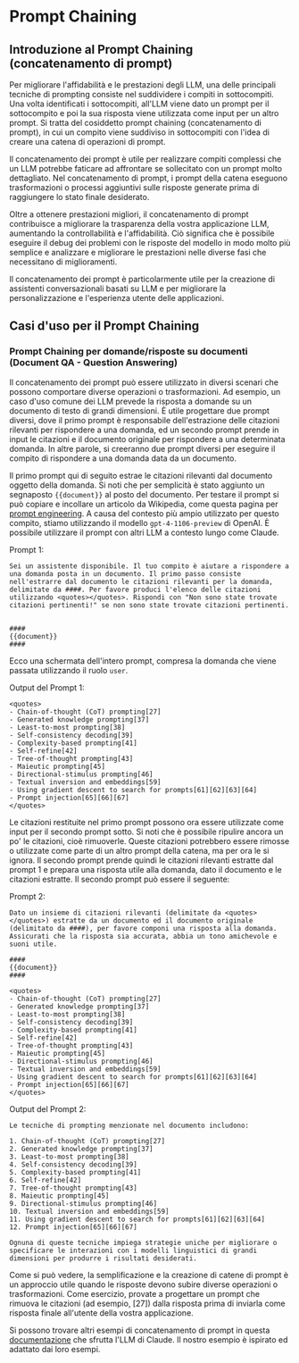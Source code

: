 # Prompt Chaining


## Introduzione al Prompt Chaining (concatenamento di prompt)

Per migliorare l'affidabilità e le prestazioni degli LLM, una delle principali tecniche di prompting consiste nel suddividere i compiti in sottocompiti. Una volta identificati i sottocompiti, all'LLM viene dato un prompt per il sottocompito e poi la sua risposta viene utilizzata come input per un altro prompt. Si tratta del cosiddetto prompt chaining (concatenamento di prompt), in cui un compito viene suddiviso in sottocompiti con l'idea di creare una catena di operazioni di prompt.

Il concatenamento dei prompt è utile per realizzare compiti complessi che un LLM potrebbe faticare ad affrontare se sollecitato con un prompt molto dettagliato. Nel concatenamento di prompt, i prompt della catena eseguono trasformazioni o processi aggiuntivi sulle risposte generate prima di raggiungere lo stato finale desiderato. 

Oltre a ottenere prestazioni migliori, il concatenamento di prompt contribuisce a migliorare la trasparenza della vostra applicazione LLM, aumentando la controllabilità e l'affidabilità. Ciò significa che è possibile eseguire il debug dei problemi con le risposte del modello in modo molto più semplice e analizzare e migliorare le prestazioni nelle diverse fasi che necessitano di miglioramenti.

Il concatenamento dei prompt è particolarmente utile per la creazione di assistenti conversazionali basati su LLM e per migliorare la personalizzazione e l'esperienza utente delle applicazioni.

## Casi d'uso per il Prompt Chaining

### Prompt Chaining per domande/risposte su documenti (Document QA - Question Answering)

Il concatenamento dei prompt può essere utilizzato in diversi scenari che possono comportare diverse operazioni o trasformazioni. Ad esempio, un caso d'uso comune dei LLM prevede la risposta a domande su un documento di testo di grandi dimensioni. È utile progettare due prompt diversi, dove il primo prompt è responsabile dell'estrazione delle citazioni rilevanti per rispondere a una domanda, ed un secondo prompt prende in input le citazioni e il documento originale per rispondere a una determinata domanda. In altre parole, si creeranno due prompt diversi per eseguire il compito di rispondere a una domanda data da un documento.

Il primo prompt qui di seguito estrae le citazioni rilevanti dal documento oggetto della domanda. Si noti che per semplicità è stato aggiunto un segnaposto `{{document}}` al posto del documento. Per testare il prompt si può copiare e incollare un articolo da Wikipedia, come questa pagina per [prompt engineering](https://en.wikipedia.org/wiki/Prompt_engineering). A causa del contesto più ampio utilizzato per questo compito, stiamo utilizzando il modello `gpt-4-1106-preview` di OpenAI. È possibile utilizzare il prompt con altri LLM a contesto lungo come Claude. 

Prompt 1: 
```
Sei un assistente disponibile. Il tuo compito è aiutare a rispondere a una domanda posta in un documento. Il primo passo consiste nell'estrarre dal documento le citazioni rilevanti per la domanda, delimitate da ####. Per favore produci l'elenco delle citazioni utilizzando <quotes></quotes>. Rispondi con "Non sono state trovate citazioni pertinenti!" se non sono state trovate citazioni pertinenti.


####
{{document}}
####
```

Ecco una schermata dell'intero prompt, compresa la domanda che viene passata utilizzando il ruolo `user`.

<Screenshot src={PC1} alt="Prompt Chaining Parte 1" />

Output del Prompt 1:
```
<quotes>
- Chain-of-thought (CoT) prompting[27]
- Generated knowledge prompting[37]
- Least-to-most prompting[38]
- Self-consistency decoding[39]
- Complexity-based prompting[41]
- Self-refine[42]
- Tree-of-thought prompting[43]
- Maieutic prompting[45]
- Directional-stimulus prompting[46]
- Textual inversion and embeddings[59]
- Using gradient descent to search for prompts[61][62][63][64]
- Prompt injection[65][66][67]
</quotes>
```

Le citazioni restituite nel primo prompt possono ora essere utilizzate come input per il secondo prompt sotto. Si noti che è possibile ripulire ancora un po' le citazioni, cioè rimuoverle. Queste citazioni potrebbero essere rimosse o utilizzate come parte di un altro prompt della catena, ma per ora le si ignora. Il secondo prompt prende quindi le citazioni rilevanti estratte dal prompt 1 e prepara una risposta utile alla domanda, dato il documento e le citazioni estratte. Il secondo prompt può essere il seguente:

Prompt 2:
```
Dato un insieme di citazioni rilevanti (delimitate da <quotes></quotes>) estratte da un documento ed il documento originale (delimitato da ####), per favore componi una risposta alla domanda. Assicurati che la risposta sia accurata, abbia un tono amichevole e suoni utile.

####
{{document}}
####

<quotes>
- Chain-of-thought (CoT) prompting[27]
- Generated knowledge prompting[37]
- Least-to-most prompting[38]
- Self-consistency decoding[39]
- Complexity-based prompting[41]
- Self-refine[42]
- Tree-of-thought prompting[43]
- Maieutic prompting[45]
- Directional-stimulus prompting[46]
- Textual inversion and embeddings[59]
- Using gradient descent to search for prompts[61][62][63][64]
- Prompt injection[65][66][67]
</quotes>
```

Output del Prompt 2:

```
Le tecniche di prompting menzionate nel documento includono:

1. Chain-of-thought (CoT) prompting[27]
2. Generated knowledge prompting[37]
3. Least-to-most prompting[38]
4. Self-consistency decoding[39]
5. Complexity-based prompting[41]
6. Self-refine[42]
7. Tree-of-thought prompting[43]
8. Maieutic prompting[45]
9. Directional-stimulus prompting[46]
10. Textual inversion and embeddings[59]
11. Using gradient descent to search for prompts[61][62][63][64]
12. Prompt injection[65][66][67]

Ognuna di queste tecniche impiega strategie uniche per migliorare o specificare le interazioni con i modelli linguistici di grandi dimensioni per produrre i risultati desiderati.
```

Come si può vedere, la semplificazione e la creazione di catene di prompt è un approccio utile quando le risposte devono subire diverse operazioni o trasformazioni. Come esercizio, provate a progettare un prompt che rimuova le citazioni (ad esempio, [27]) dalla risposta prima di inviarla come risposta finale all'utente della vostra applicazione.

Si possono trovare altri esempi di concatenamento di prompt in questa [documentazione](https://docs.anthropic.com/claude/docs/prompt-chaining) che sfrutta l'LLM di Claude. Il nostro esempio è ispirato ed adattato dai loro esempi.
